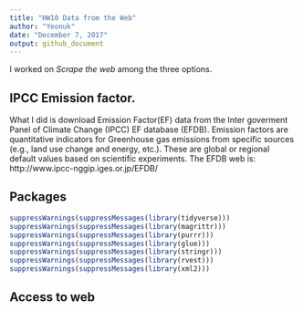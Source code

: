 ```yaml
---
title: "HW10 Data from the Web"
author: "Yeonuk"
date: "December 7, 2017"
output: github_document
---
```


I worked on *Scrape the web* among the three options.

## IPCC Emission factor.
What I did is download Emission Factor(EF) data from the Inter goverment Panel of Climate Change (IPCC) EF database (EFDB).
Emission factors are quantitative indicators for Greenhouse gas emissions from specific sources (e.g., land use change and energy, etc.). These are global or regional default values based on scientific experiments.
The EFDB web is: http://www.ipcc-nggip.iges.or.jp/EFDB/


## Packages
```r
suppressWarnings(suppressMessages(library(tidyverse)))
suppressWarnings(suppressMessages(library(magrittr)))
suppressWarnings(suppressMessages(library(purrr)))
suppressWarnings(suppressMessages(library(glue)))
suppressWarnings(suppressMessages(library(stringr)))
suppressWarnings(suppressMessages(library(rvest)))
suppressWarnings(suppressMessages(library(xml2)))

```


## Access to web